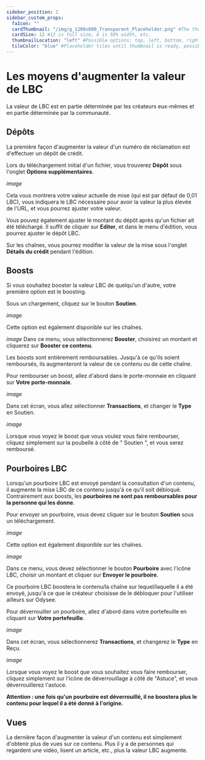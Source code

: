 ---
sidebar_position: 2
sidebar_custom_props:
  faIcon: ""
  cardThumbnail: "/img/g_1200x600_Transparent_Placeholder.png" #The thumbnail on the category card.
  cardSize: 12 #12 is full size, 6 is 50% width, etc.
  thumbnailLocation: "left" #Possible options: top, left, bottom, right, none
  tileColor: "blue" #Placeholder tiles until thumbnail is ready, possible options: blue, cream, darkpurple, lightpurple, mauve, orange, pink, none
---

# Les moyens d'augmenter la valeur de LBC

La valeur de LBC est en partie déterminée par les créateurs eux-mêmes et en partie déterminée par la communauté.

## Dépôts

La première façon d'augmenter la valeur d'un numéro de réclamation est d'effectuer un dépôt de crédit.

Lors du téléchargement initial d'un fichier, vous trouverez **Dépôt** sous l'onglet **Options supplémentaires**.

*image*

Cela vous montrera votre valeur actuelle de mise (qui est par défaut de 0,01 LBC), vous indiquera le LBC nécessaire pour avoir la valeur la plus élevée de l'URL, et vous pourrez ajuster votre valeur.

Vous pouvez également ajuster le montant du dépôt après qu'un fichier ait été téléchargé. Il suffit de cliquer sur **Editer**, et dans le menu d'édition, vous pourrez ajuster le dépôt LBC.

Sur les chaînes, vous pourrez modifier la valeur de la mise sous l'onglet **Détails du crédit** pendant l'édition.

## Boosts

Si vous souhaitez booster la valeur LBC de quelqu'un d'autre, votre première option est le boosting.

Sous un chargement, cliquez sur le bouton **Soutien**.

*image*

Cette option est également disponible sur les chaînes.

*image*
Dans ce menu, vous sélectionnerez **Booster**, choisirez un montant et cliquerez sur **Booster ce contenu**.

Les boosts sont entièrement remboursables. Jusqu'à ce qu'ils soient remboursés, ils augmenteront la valeur de ce contenu ou de cette chaîne.

Pour rembourser un boost, allez d'abord dans le porte-monnaie en cliquant sur **Votre porte-monnaie**.

*image*

Dans cet écran, vous allez sélectionner **Transactions**, et changer le **Type** en Soutien.

*image*

Lorsque vous voyez le boost que vous voulez vous faire rembourser, cliquez simplement sur la poubelle à côté de " Soutien ", et vous serez remboursé.

## Pourboires LBC

Lorsqu'un pourboire LBC est envoyé pendant la consultation d'un contenu, il augmente la mise LBC de ce contenu jusqu'à ce qu'il soit débloqué. Contrairement aux boosts, les **pourboires ne sont pas remboursables pour la personne qui les donne**.

Pour envoyer un pourboire, vous devez cliquer sur le bouton **Soutien** sous un téléchargement.

*image*

Cette option est également disponible sur les chaînes.

*image*

Dans ce menu, vous devez sélectionner le bouton **Pourboire** avec l'icône LBC, choisir un montant et cliquer sur **Envoyer le pourboire**.

Ce pourboire LBC boostera le contenu/la chaîne sur lequel/laquelle il a été envoyé, jusqu'à ce que le créateur choisisse de le débloquer pour l'utiliser ailleurs sur Odysee.

Pour déverrouiller un pourboire, allez d'abord dans votre portefeuille en cliquant sur **Votre portefeuille**.

*image*

Dans cet écran, vous sélectionnerez **Transactions**, et changerez le **Type** en Reçu.

*image*

Lorsque vous voyez le boost que vous souhaitez vous faire rembourser, cliquez simplement sur l'icône de déverrouillage à côté de "Astuce", et vous déverrouillerez l'astuce.

**Attention : une fois qu'un pourboire est déverrouillé, il ne boostera plus le contenu pour lequel il a été donné à l'origine.**

## Vues

La dernière façon d'augmenter la valeur d'un contenu est simplement d'obtenir plus de vues sur ce contenu. Plus il y a de personnes qui regardent une vidéo, lisent un article, etc., plus la valeur LBC augmente.
